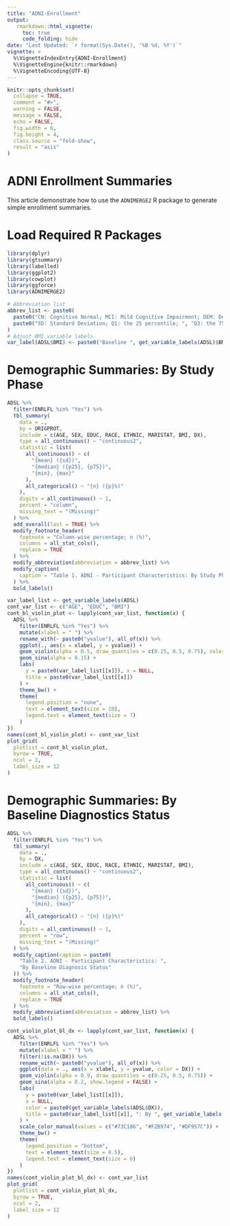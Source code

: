 ```yaml
---
title: "ADNI-Enrollment"
output: 
   rmarkdown::html_vignette:
     toc: true
     code_folding: hide
date: "Last Updated: `r format(Sys.Date(), '%B %d, %Y')`"
vignette: >
  %\VignetteIndexEntry{ADNI-Enrollment}
  %\VignetteEngine{knitr::rmarkdown}
  %\VignetteEncoding{UTF-8}
---
```


```r
knitr::opts_chunk$set(
  collapse = TRUE,
  comment = "#>",
  warning = FALSE,
  message = FALSE,
  echo = FALSE,
  fig.width = 6,
  fig.height = 4,
  class.source = "fold-show",
  result = "asis"
)
```

# ADNI Enrollment Summaries

This article demonstrate how to use the `ADNIMERGE2` R package to generate simple enrollment summaries.

# Load Required R Packages

```r
library(dplyr)
library(gtsummary)
library(labelled)
library(ggplot2)
library(cowplot)
library(ggforce)
library(ADNIMERGE2)
```

```r
# Abbreviation list
abbrev_list <- paste0(
  paste0("CN: Cognitive Normal; MCI: Mild Cognitive Impairment; DEM: Dementia; "),
  paste0("SD: Standard Deviation; Q1: the 25 percentile; ", "Q3: the 75 percentile")
)
# Adjust BMI variable labels
var_label(ADSL$BMI) <- paste0("Baseline ", get_variable_labels(ADSL)$BMI)
```

# Demographic Summaries: By Study Phase

```r
ADSL %>%
  filter(ENRLFL %in% "Yes") %>%
  tbl_summary(
    data = .,
    by = ORIGPROT,
    include = c(AGE, SEX, EDUC, RACE, ETHNIC, MARISTAT, BMI, DX),
    type = all_continuous() ~ "continuous2",
    statistic = list(
      all_continuous() ~ c(
        "{mean} ({sd})",
        "{median} ({p25}, {p75})",
        "{min}, {max}"
      ),
      all_categorical() ~ "{n} ({p}%)"
    ),
    digits = all_continuous() ~ 1,
    percent = "column",
    missing_text = "(Missing)"
  ) %>%
  add_overall(last = TRUE) %>%
  modify_footnote_header(
    footnote = "Column-wise percentage; n (%)",
    columns = all_stat_cols(),
    replace = TRUE
  ) %>%
  modify_abbreviation(abbreviation = abbrev_list) %>%
  modify_caption(
    caption = "Table 1. ADNI - Participant Characteristics: By Study Phase"
  ) %>%
  bold_labels()
```

```r
var_label_list <- get_variable_labels(ADSL)
cont_var_list <- c("AGE", "EDUC", "BMI")
cont_bl_violin_plot <- lapply(cont_var_list, function(x) {
  ADSL %>%
    filter(ENRLFL %in% "Yes") %>%
    mutate(xlabel = " ") %>%
    rename_with(~ paste0("yvalue"), all_of(x)) %>%
    ggplot(., aes(x = xlabel, y = yvalue)) +
    geom_violin(alpha = 0.5, draw_quantiles = c(0.25, 0.5, 0.75), color = "#0072B2") +
    geom_sina(alpha = 0.15) +
    labs(
      y = paste0(var_label_list[[x]]), x = NULL,
      title = paste0(var_label_list[[x]])
    ) +
    theme_bw() +
    theme(
      legend.position = "none",
      text = element_text(size = 10),
      legend.text = element_text(size = 7)
    )
})
names(cont_bl_violin_plot) <- cont_var_list
plot_grid(
  plotlist = cont_bl_violin_plot,
  byrow = TRUE,
  ncol = 2,
  label_size = 12
)
``` 

# Demographic Summaries: By Baseline Diagnostics Status

```r
ADSL %>%
  filter(ENRLFL %in% "Yes") %>%
  tbl_summary(
    data = .,
    by = DX,
    include = c(AGE, SEX, EDUC, RACE, ETHNIC, MARISTAT, BMI),
    type = all_continuous() ~ "continuous2",
    statistic = list(
      all_continuous() ~ c(
        "{mean} ({sd})",
        "{median} ({p25}, {p75})",
        "{min}, {max}"
      ),
      all_categorical() ~ "{n} ({p}%)"
    ),
    digits = all_continuous() ~ 1,
    percent = "row",
    missing_text = "(Missing)"
  ) %>%
  modify_caption(caption = paste0(
    "Table 2. ADNI - Participant Characteristics: ",
    "By Baseline Diagnosis Status"
  )) %>%
  modify_footnote_header(
    footnote = "Row-wise percentage; n (%)",
    columns = all_stat_cols(),
    replace = TRUE
  ) %>%
  modify_abbreviation(abbreviation = abbrev_list) %>%
  bold_labels()
```


```r
cont_violin_plot_bl_dx <- lapply(cont_var_list, function(x) {
  ADSL %>%
    filter(ENRLFL %in% "Yes") %>%
    mutate(xlabel = " ") %>%
    filter(!is.na(DX)) %>%
    rename_with(~ paste0("yvalue"), all_of(x)) %>%
    ggplot(data = ., aes(x = xlabel, y = yvalue, color = DX)) +
    geom_violin(alpha = 0.9, draw_quantiles = c(0.25, 0.5, 0.75)) +
    geom_sina(alpha = 0.2, show.legend = FALSE) +
    labs(
      y = paste0(var_label_list[[x]]),
      x = NULL,
      color = paste0(get_variable_labels(ADSL$DX)),
      title = paste0(var_label_list[[x]], ": By ", get_variable_labels(ADSL$DX))
    ) +
    scale_color_manual(values = c("#73C186", "#F2B974", "#DF957C")) +
    theme_bw() +
    theme(
      legend.position = "bottom",
      text = element_text(size = 8.5),
      legend.text = element_text(size = 6)
    )
})
names(cont_violin_plot_bl_dx) <- cont_var_list
plot_grid(
  plotlist = cont_violin_plot_bl_dx,
  byrow = TRUE,
  ncol = 2,
  label_size = 12
)
``` 
